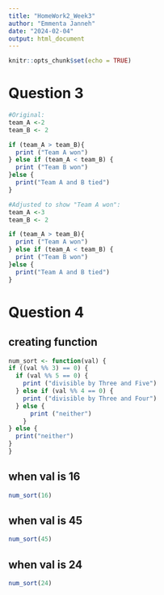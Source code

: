 ```yaml
---
title: "HomeWork2_Week3"
author: "Emmenta Janneh"
date: "2024-02-04"
output: html_document
---
```


```r
knitr::opts_chunk$set(echo = TRUE)
```

# Question 3

```r
#Original:
team_A <-2
team_B <- 2

if (team_A > team_B){
  print ("Team A won")
} else if (team_A < team_B) {
  print ("Team B won")
}else {
  print("Team A and B tied")
}

#Adjusted to show "Team A won":
team_A <-3
team_B <- 2

if (team_A > team_B){
  print ("Team A won")
} else if (team_A < team_B) {
  print ("Team B won")
}else {
  print("Team A and B tied")
}
```


# Question 4

## creating function
```r
num_sort <- function(val) {
if ((val %% 3) == 0) {
  if (val %% 5 == 0) {
    print ("divisible by Three and Five")
  } else if (val %% 4 == 0) {
    print ("divisible by Three and Four")
  } else {
      print ("neither")
    }
} else {
  print("neither")
}
}
```


## when val is 16
```r
num_sort(16)
```
## when val is 45
```r
num_sort(45)
```

## when val is 24
```r
num_sort(24)
```
